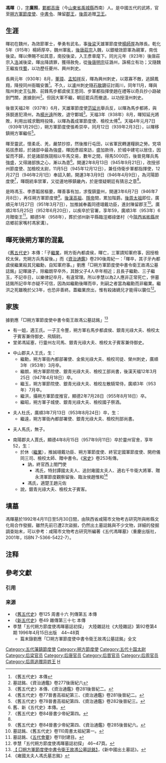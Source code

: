 '''馮暉'''（{{bd|894年||952年|6月20日|catIdx=F}}），[[表字|字]]'''廣照'''{{NoteTag|舊、新《五代史》本傳無字，此據劉應「□朔方軍節度使中書令衛王故馮公墓誌銘」（以下簡稱墓誌銘）。}}，[[鄴都|鄴都]][[高唐县|高唐]]（今[[山東省|山東省]][[禹城縣|禹城縣]]西南）人{{NoteTag|舊、新《五代史》本傳作[[魏州|魏州]]（[[治所|治所]]在今[[河北省|河北省]][[大名縣|大名縣]]東）人。}}。是中國五代的武將，官至[[朔方軍節度使|朔方軍節度使]]、[[中書令|中書令]]、陳留[[郡王|郡王]]，[[後周|後周]]追赠[[卫王|卫王]]。

== 生涯 ==
暉初在魏州，為效節軍士，拳勇有武名，事[[後梁|後梁]]天雄軍節度使[[楊師厚|楊師厚]]為隊長。乾化5年（915年）楊師厚卒，魏州軍亂，[[李存勗|後唐莊宗]]入魏，以銀槍效節軍為親軍，南伐後梁。暉以俸賜不如其意，南投後梁，入王彥章麾下。同光元年（923年）後唐莊宗入[[洛陽|洛]]滅後梁，暉出降請罪，獲得赦免，從[[李嗣源|後唐明宗]]征潞州，誅楊立有功；又隨魏王繼岌伐[[前蜀|蜀]]，以功歷任夔州、興州刺史{{NoteTag|《舊五代史》本傳稱為夔州刺史，荊南[[高季興|高季興]]叛，屢破其軍。案《舊五代史》卷38唐書明宗紀第四、《資治通鑑》卷275後唐紀四，其時夔州刺史實為西方鄴，今從《新五代史》本傳不取。}}。

長興元年（930年）8月，[[董璋|董璋]]、[[孟知祥|孟知祥]]反，暉為興州刺史，以眾寡不敵，逃歸鳳翔，降授同州衙職安置<ref>《舊五代史》本傳</ref>。不久，以瀘州刺史隨[[石敬瑭|石敬瑭]]征討兩川，同年11月，暉與階州刺史王弘贄、前鋒馬步都虞侯王思同、步軍都指揮使趙在禮等以奇兵抄小路破劍門關，進據劍州<ref>墓誌銘、《資治通鑑》卷277後唐紀六</ref>。但因大軍不繼，朝廷罷兵而撤退，以功授澶州刺史。

後晉天福2年（937年）6月，天雄軍節度使[[范延光|范延光]]舉兵反，以暉為馬步都將，與孫銳進犯滑州，為[[楊光遠|楊光遠]]所敗，退守鄴城<ref>《舊五代史》本傳、《資治通鑑》卷281後晉紀二。</ref>。天福3年（938年）8月，暉知延光將敗，利用出城求戰時投降，以暉為義成軍節度使、檢校太傅<ref>《舊五代史》卷77晉書高祖紀第三、《資治通鑑》卷281後晉紀二。</ref>。天福4年元月7日（939年1月29日），朔方軍節度使張希崇卒，同月12日（939年2月3日），以暉移鎮朔方軍繼任<ref>《舊五代史》卷78晉書高祖紀第四、《資治通鑑》卷282後晉紀三。</ref>。

暉至靈武，懷柔氐、羌，嚴禁抄掠，然後推行屯田，以省軍民轉運糧餉之勞。党項拓拔彥超，於諸部中最為強盛，暉因彥超來訪，盛加款待，於城中建宅以居住，因留而不歸，於是諸部族競相以牛馬交易，數年之間，得馬5000匹，後晉見暉兵馬強盛，又得諸部族之心，漸以為患<ref name="#1">舊、新《五代史》本傳。</ref>。開運2年8月13日（945年9月21日），改授邠州節度使、加檢校太尉，11月5日（945年12月12日），兼任侍衛步軍都指揮使，12月27日（946年2月1日）奉詔入朝，開運3年3月9日（946年4月9日），為河陽節度使<ref>《舊五代史》卷84晉書少帝紀第四。</ref>，暉既統率禁軍，又從邊地移鎮畿內，於是懷疑朝廷有猜忌之意<ref name="#1"/>。

是時馮玉、李彥韜居樞要，暉善事有加，求復鎮靈州，開運3年6月7日（946年7月8日），再任朔方軍節度使<ref>《舊五代史》卷84晉書少帝紀第四、《資治通鑑》卷285後晉紀六。</ref>。[[劉知遠|後漢高祖]]、[[劉承祐|隱帝]]間，累加階爵。[[郭威|後周太祖]]即位，廣順元年1月27日（951年3月7日），加推誠奉義同德翊戴功臣，進封陳留郡王<ref>墓誌銘、《舊五代史》卷110周書太祖紀第一。</ref>。廣順2年5月25日（952年6月20日），以疾卒於官署{{NoteTag|據[[墓誌銘|墓誌銘]]。而《舊五代史》卷112周書太祖紀三、《資治通鑑》卷290後周紀一繫於同年6月，當據奏到朝廷之日。舊、新《五代史》本傳作廣順3年卒。}}，享年59{{NoteTag|《舊五代史》本傳作年60。}}，廣順3年（953年）6月贈衛王<ref>墓誌銘、《[[五代會要|五代會要]]》卷11封建目。</ref>。顯德5年（958年），葬於邠州新平縣臨涇鄉祿堡村（今[[陝西省|陝西省]][[彬縣|彬縣]]炭店鄉前家嘴村馮家溝）。

== 暉死後朔方軍的混亂 ==
《[[舊五代史|舊五代史]]》本傳：「子[[馮繼業|繼業]]，朔方衙內都虞侯，暉亡，三軍請知軍府事，因授檢校太保，充朔方兵馬留後。」而《[[資治通鑑|資治通鑑]]》卷290後周紀一：「暉卒，其子牙內都虞侯繼業殺其兄繼勳，自知軍府事。」劉應「□朔方軍節度使中書令衛王故馮公墓誌銘」記暉諸子，除繼朗早卒外，其餘父子4人卒年相近；且長子繼勳、三子繼玉，不記卒日，以樂律記卒月，有違常理。所以李慧以為2人應非正常死亡，併墓誌銘所記卒年亦疑不可信，因為如繼勳後暉而卒，則嗣之者當為繼勳而非繼業。繼洪之死雖晚於父3年，也恐非善終。蓋繼業庶出，惟有殺諸嫡兄才能得以襲位<ref>李慧「五代朔方節度使馮暉墓誌初探」 46~47頁。</ref>。

== 家族 ==
; 據劉應「□朔方軍節度使中書令衛王故馮公墓誌銘」<ref>[http://csid.zju.edu.cn/tomb/stone/detail?id=8a8fbda750adc5260150fe865a6c0b6e&rubbingId=8a8fbda750adc5260150fe865a820b6f 【 □朔方軍節度使中書令衛王故馮公墓誌銘】]，《新中國出土墓誌》。</ref>

* 有一姐，適王氏。一子王令豐，朔方軍右馬步都虞侯、銀青光祿大夫、檢校太子賓客兼侍御史、飛騎尉。
*堂弟馮延塞，行靈州左司馬、銀青光祿大夫、檢校太子賓客兼侍御史。

* 中山郡夫人王氏，生：
** 繼勳，朔方軍衙內都部署使、金紫光祿大夫、檢校司徒、榮州刺史，廣順3年（953年）3月卒。
** 繼朗，朔方軍節院使、銀青光祿大夫、檢校工部尚書，後漢天福12年3月25日（947年4月18日）卒。
** 繼玉，朔方軍節院使、銀青光祿大夫、檢校左散騎常侍，廣順3年（953年）7月卒。
** 繼洪，攝朔方軍節度推官，顯德2年7月28日（955年8月18日）卒。
** 繼昭，朔方軍子城使、銀青光祿大夫、檢校國子祭酒。

* 夫人杜氏，廣順3年7月13日（953年8月24日）卒，生：
** 繼遠，朔方軍衙內都部署使、銀青光祿大夫、檢校刑部尚書。

* 夫人馬氏，無子。

* 南陽郡夫人賈氏，顯德4年8月15日（957年9月11日）卒於靈州官舍，享年52，生：
** 於休（[[馮繼業|繼業]]），推誠翊戴功臣、朔方軍節度使、終官定國軍節度使、開府儀同三司、檢校太師、贈中書令。《[[宋史|宋史]]》卷253有傳。
*** 訥，終官西上閤門使
**** 馮氏，特封譚國太夫人、追封雍國太夫人、適右千牛衛大將軍、贈永清軍節度觀察留後、臨汝侯趙惟和<ref>《雍國太夫人馮氏墓志銘》</ref>
*** 馮氏，適楚王趙元佐
** 說，銀青光祿大夫、檢校太子賓客。

== 墳墓 ==
馮暉墓於1992年4月11日至5月30日間，由陝西省咸陽市文物考古研究所與彬縣文化局合作發掘，雖然先前已遭2次盜掘，仍然出土墓誌銘與不少文物，詳細的發掘調查始末，可以參考：咸陽市文物考古研究所編著《五代馮暉墓》（重慶出版社，2001年，ISBN 7-5366-5422-7）。

== 注释 ==
{{NoteFoot}}

== 參考文獻 ==
=== 引用 ===
{{Reflist|30em}}

=== 来源 ===
{{Wikisourceshas|舊五代史/卷125|新五代史/卷49}}
{{ReflistH}}
* 《[[舊五代史|舊五代史]]》卷125 周書十六 列傳第五 本傳
* 《[[新五代史|新五代史]]》卷49 雜傳第三十七 本傳
* 李慧「五代朔方節度使馮暉墓誌初探」　大陸雜誌社《大陸雜誌》第92卷第4期 1996年4月15日出版　44~48頁
** 篇末錄劉應「□朔方軍節度使中書令衛王故馮公墓誌銘」全文
{{ReflistF}}

{{DEFAULTSORT:F}}
[[Category:五代藩鎮節度使|Category:五代藩鎮節度使]]
[[Category:朔方節度使|Category:朔方節度使]]
[[Category:五代十国太尉|Category:五代十国太尉]]
[[Category:后梁官员|Category:后梁官员]]
[[Category:后唐官员|Category:后唐官员]]
[[Category:后晋官员|Category:后晋官员]]
[[Category:后周官员|Category:后周官员]]
[[Category:后周追赠异姓王|Category:后周追赠异姓王]]
[[Category:馮姓|H]]